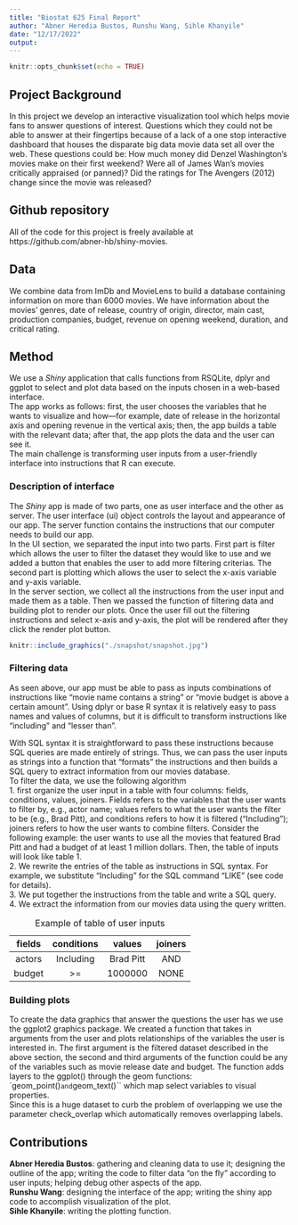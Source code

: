 ```yaml
---
title: "Biostat 625 Final Report"
author: "Abner Heredia Bustos, Runshu Wang, Sihle Khanyile"
date: "12/17/2022"
output:
---
```

\usepackage[utf8]{inputenc}

```r
knitr::opts_chunk$set(echo = TRUE)
```

## Project Background

In this project we develop an interactive visualization tool which helps movie fans to answer questions of interest. Questions which they could not be able to answer at their fingertips because of a lack of a one stop interactive dashboard that houses the disparate big data movie data set all over the web. These questions could be: How much money did Denzel Washington's movies make on their first weekend? Were all of James Wan's movies critically appraised (or panned)? Did the ratings for The Avengers (2012) change since the movie was released?

## Github repository

All of the code for this project is freely available at https://github.com/abner-hb/shiny-movies.

## Data
We combine data from ImDb and MovieLens to build a database containing information on more than 6000 movies. We have information about the movies' genres, date of release, country of origin, director, main cast, production companies, budget, revenue on opening weekend, duration, and critical rating.

## Method
We use a *Shiny* application that calls functions from RSQLite, dplyr and ggplot to select and plot data based on the inputs chosen in a web-based interface.  
  The app works as follows: first, the user chooses the variables that he wants to visualize and how—for example, date of release in the horizontal axis and opening revenue in the vertical axis; then, the app builds a table with the relevant data; after that, the app plots the data and the user can see it.  
	The main challenge is transforming user inputs from a user-friendly interface into instructions that R can execute.

### Description of interface
The *Shiny* app is made of two parts, one as user interface and the other as server. The user interface (ui) object controls the layout and appearance of our app. The server function contains the instructions that our computer needs to build our app.     
In the UI section, we separated the input into two parts. First part is filter which allows the user to filter the dataset they would like to use and we added a button that enables the user to add more filtering criterias. The second part is plotting which allows the user to select the x-axis variable and y-axis variable.    
In the server section, we collect all the instructions from the user input and made them as a table. Then we passed the function of filtering data and building plot to render our plots.
Once the user fill out the filtering instructions and select x-axis and y-axis, the plot will be rendered after they click the render plot button.

```r
knitr::include_graphics("./snapshot/snapshot.jpg")
```

\includegraphics{"./snapshot/snapshot.jpg"}

### Filtering data
As seen above, our app must be able to pass as inputs combinations of instructions like "movie name contains a string" or "movie budget is above a certain amount". Using dplyr or base R syntax it is relatively easy to pass names and values of columns, but it is difficult to transform instructions like "including" and "lesser than".

With SQL syntax it is straightforward to pass these instructions because SQL queries are made entirely of strings. Thus, we can pass the user inputs as strings into a function that "formats" the instructions and then builds a SQL query to extract information from our movies database.  
To filter the data, we use the following algorithm  
1. first organize the user input in a table with four columns: fields, conditions, values, joiners. Fields refers to the variables that the user wants to filter by, e.g., actor name; values refers to what the user wants the filter to be (e.g., Brad Pitt),  and conditions refers to how it is filtered ("Including"); joiners refers to how the user wants to combine filters. Consider the following example: the user wants to use all the movies that featured Brad Pitt and had a budget of at least 1 million dollars. Then, the table of inputs will look like table 1.    
2. We rewrite the entries of the table as instructions in SQL syntax. For example, we substitute "Including" for the SQL command "LIKE" (see code for details).    
3. We put together the instructions from the table and write a SQL query.    
4. We extract the information from our movies data using the query written.  

| fields | conditions | values  | joiners |
|:------:|:----------:|:-------:|:-------:|
| actors |  Including |Brad Pitt|   AND   |
| budget |     >=     | 1000000 |   NONE  |

: Example of table of user inputs

### Building plots
To create the data graphics that answer the questions the user has we use the ggplot2 graphics package. We created a function that takes in arguments from the user and plots relationships of the variables the user is interested in. The first argument is the filtered dataset described in the above section, the second and third arguments of the function could be any of the variables such as movie release date and budget.  The function adds layers to the ggplot() through the geom functions: `geom_point()`` and ``geom_text()`` which map select variables to visual properties.  
Since this is a huge dataset to curb the problem of overlapping we use the parameter check_overlap which automatically removes overlapping labels.

## Contributions
**Abner Heredia Bustos**: gathering and cleaning data to use it; designing the outline of the app; writing the code to filter data "on the fly" according to user inputs; helping debug other aspects of the app.   
**Runshu Wang**: designing the interface of the app; writing the shiny app code to accomplish visualization of the plot.  
**Sihle Khanyile**: writing the plotting function.
